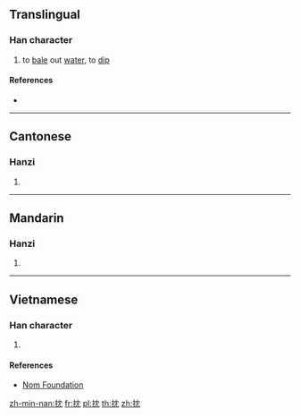 {{character info/new}}
==Translingual==

===Han character===
{{Han char|rn=64|rad=手|as=04|sn=7|four=54012|canj=QLBU|ids=⿰扌冘}}

# to [[bale]] out [[water]], to [[dip]]

====References====
* {{Han ref|kx=0421.020|dkj=11876|dj=0768.020|hdz=31844.040|uh=628C|ud=25228|bh=CAE8|bd=51944}}

----

==Cantonese==

===Hanzi===
{{yue-hanzi|jyut=[[dam2]]|y=dam2}}

# {{defn|lang=yue|sort=手04}}

----

==Mandarin==

===Hanzi===
{{cmn-hanzi|pin=[[dǎn]] ([[dan3]])|wg=tan<sup>3</sup>}}

# {{defn|lang=cmn|sort=手04}}

----

==Vietnamese==

===Han character===
{{vi-readings|rs=手04|hanviet=[[đâm]], [[đấm]], [[đăm]]}}

# {{defn|lang=vi|sort=手04}}

====References====
* [http://nomfoundation.org/common/nom_details.php?codepoint=628c Nom Foundation]

[[zh-min-nan:抌]]
[[fr:抌]]
[[pl:抌]]
[[th:抌]]
[[zh:抌]]